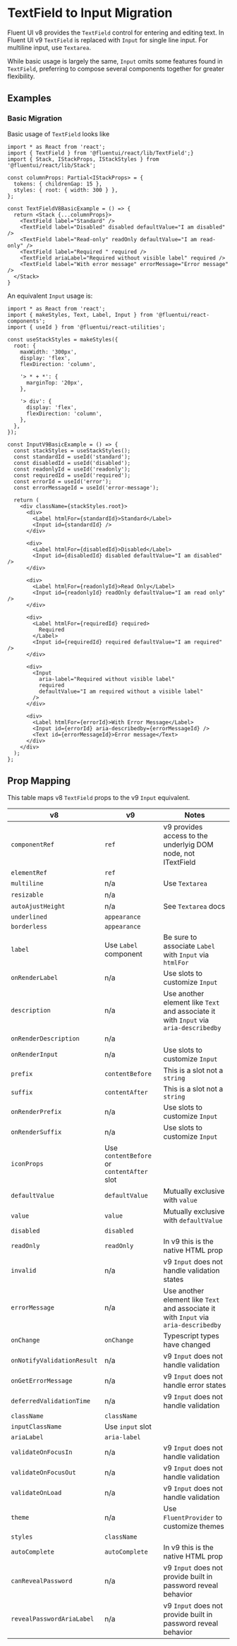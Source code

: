 
<Meta title="Concepts/Migration/from v8/Components/TextField to Input Migration" />

# TextField to Input Migration

Fluent UI v8 provides the `TextField` control for entering and editing text. In Fluent UI v9 `TextField` is replaced with `Input` for single line input. For multiline input, use `Textarea`.

While basic usage is largely the same, `Input` omits some features found in `TextField`, preferring to compose several components together for greater flexibility.

## Examples

### Basic Migration

Basic usage of `TextField` looks like

```tsx
import * as React from 'react';
import { TextField } from '@fluentui/react/lib/TextField';}
import { Stack, IStackProps, IStackStyles } from '@fluentui/react/lib/Stack';

const columnProps: Partial<IStackProps> = {
  tokens: { childrenGap: 15 },
  styles: { root: { width: 300 } },
};

const TextFieldV8BasicExample = () => {
  return <Stack {...columnProps}>
    <TextField label="Standard" />
    <TextField label="Disabled" disabled defaultValue="I am disabled" />
    <TextField label="Read-only" readOnly defaultValue="I am read-only" />
    <TextField label="Required " required />
    <TextField ariaLabel="Required without visible label" required />
    <TextField label="With error message" errorMessage="Error message" />
  </Stack>
}
```

An equivalent `Input` usage is:

```tsx
import * as React from 'react';
import { makeStyles, Text, Label, Input } from '@fluentui/react-components';
import { useId } from '@fluentui/react-utilities';

const useStackStyles = makeStyles({
  root: {
    maxWidth: '300px',
    display: 'flex',
    flexDirection: 'column',

    '> * + *': {
      marginTop: '20px',
    },

    '> div': {
      display: 'flex',
      flexDirection: 'column',
    },
  },
});

const InputV9BasicExample = () => {
  const stackStyles = useStackStyles();
  const standardId = useId('standard');
  const disabledId = useId('disabled');
  const readonlyId = useId('readonly');
  const requiredId = useId('required');
  const errorId = useId('error');
  const errorMessageId = useId('error-message');

  return (
    <div className={stackStyles.root}>
      <div>
        <Label htmlFor={standardId}>Standard</Label>
        <Input id={standardId} />
      </div>

      <div>
        <Label htmlFor={disabledId}>Disabled</Label>
        <Input id={disabledId} disabled defaultValue="I am disabled" />
      </div>

      <div>
        <Label htmlFor={readonlyId}>Read Only</Label>
        <Input id={readonlyId} readOnly defaultValue="I am read only" />
      </div>

      <div>
        <Label htmlFor={requiredId} required>
          Required
        </Label>
        <Input id={requiredId} required defaultValue="I am required" />
      </div>

      <div>
        <Input
          aria-label="Required without visible label"
          required
          defaultValue="I am required without a visible label"
        />
      </div>

      <div>
        <Label htmlFor={errorId}>With Error Message</Label>
        <Input id={errorId} aria-describedby={errorMessageId} />
        <Text id={errorMessageId}>Error message</Text>
      </div>
    </div>
  );
};
```

## Prop Mapping

This table maps v8 `TextField` props to the v9 `Input` equivalent.

| v8                         | v9                                         | Notes                                                                                |
| -------------------------- | ------------------------------------------ | ------------------------------------------------------------------------------------ |
| `componentRef`             | `ref`                                      | v9 provides access to the underlyig DOM node, not ITextField                         |
| `elementRef`               | `ref`                                      |                                                                                      |
| `multiline`                | n/a                                        | Use `Textarea`                                                                       |
| `resizable`                | n/a                                        |                                                                                      |
| `autoAjustHeight`          | n/a                                        | See `Textarea` docs                                                                  |
| `underlined`               | `appearance`                               |                                                                                      |
| `borderless`               | `appearance`                               |                                                                                      |
| `label`                    | Use `Label` component                      | Be sure to associate `Label` with `Input` via `htmlFor`                              |
| `onRenderLabel`            | n/a                                        | Use slots to customize `Input`                                                       |
| `description`              | n/a                                        | Use another element like `Text` and associate it with `Input` via `aria-describedby` |
| `onRenderDescription`      | n/a                                        |                                                                                      |
| `onRenderInput`            | n/a                                        | Use slots to customize `Input`                                                       |
| `prefix`                   | `contentBefore`                            | This is a slot not a `string`                                                        |
| `suffix`                   | `contentAfter`                             | This is a slot not a `string`                                                        |
| `onRenderPrefix`           | n/a                                        | Use slots to customize `Input`                                                       |
| `onRenderSuffix`           | n/a                                        | Use slots to customize `Input`                                                       |
| `iconProps`                | Use `contentBefore` or `contentAfter` slot |                                                                                      |
| `defaultValue`             | `defaultValue`                             | Mutually exclusive with `value`                                                      |
| `value`                    | `value`                                    | Mutually exclusive with `defaultValue`                                               |
| `disabled`                 | `disabled`                                 |                                                                                      |
| `readOnly`                 | `readOnly`                                 | In v9 this is the native HTML prop                                                   |
| `invalid`                  | n/a                                        | v9 `Input` does not handle validation states                                         |
| `errorMessage`             | n/a                                        | Use another element like `Text` and associate it with `Input` via `aria-describedby` |
| `onChange`                 | `onChange`                                 | Typescript types have changed                                                        |
| `onNotifyValidationResult` | n/a                                        | v9 `Input` does not handle validation                                                |
| `onGetErrorMessage`        | n/a                                        | v9 `Input` does not handle error states                                              |
| `deferredValidationTime`   | n/a                                        | v9 `Input` does not handle validation                                                |
| `className`                | `className`                                |                                                                                      |
| `inputClassName`           | Use `input` slot                           |                                                                                      |
| `ariaLabel`                | `aria-label`                               |                                                                                      |
| `validateOnFocusIn`        | n/a                                        | v9 `Input` does not handle validation                                                |
| `validateOnFocusOut`       | n/a                                        | v9 `Input` does not handle validation                                                |
| `validateOnLoad`           | n/a                                        | v9 `Input` does not handle validation                                                |
| `theme`                    | n/a                                        | Use `FluentProvider` to customize themes                                             |
| `styles`                   | `className`                                |                                                                                      |
| `autoComplete`             | `autoComplete`                             | In v9 this is the native HTML prop                                                   |
| `canRevealPassword`        | n/a                                        | v9 `Input` does not provide built in password reveal behavior                        |
| `revealPasswordAriaLabel`  | n/a                                        | v9 `Input` does not provide built in password reveal behavior                        |
